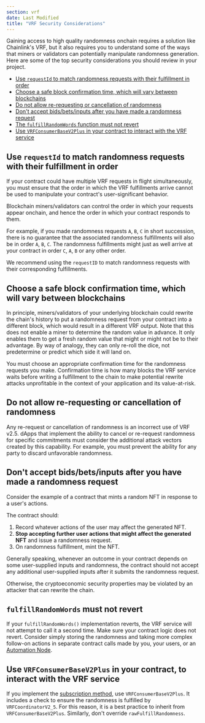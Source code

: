 ```yaml
---
section: vrf
date: Last Modified
title: "VRF Security Considerations"
---
```


Gaining access to high quality randomness onchain requires a solution like Chainlink's VRF, but it also requires you to understand some of the ways that miners or validators can potentially manipulate randomness generation. Here are some of the top security considerations you should review in your project.

- [Use `requestId` to match randomness requests with their fulfillment in order](#use-requestid-to-match-randomness-requests-with-their-fulfillment-in-order)
- [Choose a safe block confirmation time, which will vary between blockchains](#choose-a-safe-block-confirmation-time-which-will-vary-between-blockchains)
- [Do not allow re-requesting or cancellation of randomness](#do-not-allow-re-requesting-or-cancellation-of-randomness)
- [Don't accept bids/bets/inputs after you have made a randomness request](#dont-accept-bidsbetsinputs-after-you-have-made-a-randomness-request)
- [The `fulfillRandomWords` function must not revert](#fulfillrandomwords-must-not-revert)
- [Use `VRFConsumerBaseV2Plus` in your contract to interact with the VRF service](#use-vrfconsumerbasev2plus-in-your-contract-to-interact-with-the-vrf-service)

## Use `requestId` to match randomness requests with their fulfillment in order

If your contract could have multiple VRF requests in flight simultaneously, you must ensure that the order in which the VRF fulfillments arrive cannot be used to manipulate your contract's user-significant behavior.

Blockchain miners/validators can control the order in which your requests appear onchain, and hence the order in which your contract responds to them.

For example, if you made randomness requests `A`, `B`, `C` in short succession, there is no guarantee that the associated randomness fulfillments will also be in order `A`, `B`, `C`. The randomness fulfillments might just as well arrive at your contract in order `C`, `A`, `B` or any other order.

We recommend using the `requestID` to match randomness requests with their corresponding fulfillments.

## Choose a safe block confirmation time, which will vary between blockchains

In principle, miners/validators of your underlying blockchain could rewrite the chain's history to put a randomness request from your contract into a different block, which would result in a different VRF output. Note that this does not enable a miner to determine the random value in advance. It only enables them to get a fresh random value that might or might not be to their advantage. By way of analogy, they can only re-roll the dice, not predetermine or predict which side it will land on.

You must choose an appropriate confirmation time for the randomness requests you make. Confirmation time is how many blocks the VRF service waits before writing a fulfillment to the chain to make potential rewrite attacks unprofitable in the context of your application and its value-at-risk.

## Do not allow re-requesting or cancellation of randomness

Any re-request or cancellation of randomness is an incorrect use of VRF v2.5. dApps that implement the ability to cancel or re-request randomness for specific commitments must consider the additional attack vectors created by this capability. For example, you must prevent the ability for any party to discard unfavorable randomness.

## Don't accept bids/bets/inputs after you have made a randomness request

Consider the example of a contract that mints a random NFT in response to a user's actions.

The contract should:

1. Record whatever actions of the user may affect the generated NFT.
1. **Stop accepting further user actions that might affect the generated NFT** and issue a randomness request.
1. On randomness fulfillment, mint the NFT.

Generally speaking, whenever an outcome in your contract depends on some user-supplied inputs and randomness, the contract should not accept any additional user-supplied inputs after it submits the randomness request.

Otherwise, the cryptoeconomic security properties may be violated by an attacker that can rewrite the chain.

## `fulfillRandomWords` must not revert

If your `fulfillRandomWords()` implementation reverts, the VRF service will not attempt to call it a second time. Make sure your contract logic does not revert. Consider simply storing the randomness and taking more complex follow-on actions in separate contract calls made by you, your users, or an [Automation Node](/chainlink-automation).

## Use `VRFConsumerBaseV2Plus` in your contract, to interact with the VRF service

If you implement the [subscription method](/vrf/v2-5/overview/subscription), use `VRFConsumerBaseV2Plus`. It includes a check to ensure the randomness is fulfilled by `VRFCoordinatorV2_5`. For this reason, it is a best practice to inherit from `VRFConsumerBaseV2Plus`. Similarly, don't override `rawFulfillRandomness`.
